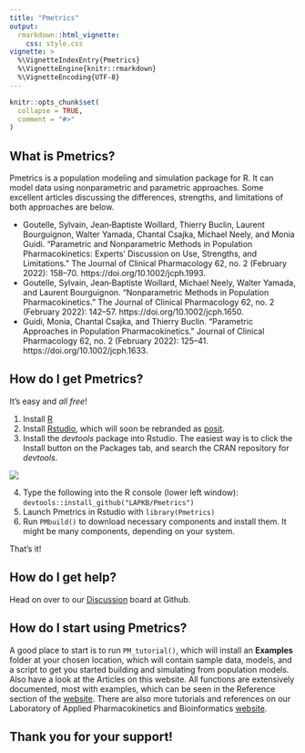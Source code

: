 ```yaml
---
title: "Pmetrics"
output: 
  rmarkdown::html_vignette:
    css: style.css
vignette: >
  %\VignetteIndexEntry{Pmetrics}
  %\VignetteEngine{knitr::rmarkdown}
  %\VignetteEncoding{UTF-8}
---
```


```r
knitr::opts_chunk$set(
  collapse = TRUE,
  comment = "#>"
)
```

## What is Pmetrics?
Pmetrics is a population modeling and simulation package for R. It can model data using nonparametric and parametric approaches. Some excellent articles discussing the differences, strengths, and limitations of both approaches are below.

* Goutelle, Sylvain, Jean‐Baptiste Woillard, Thierry Buclin, Laurent Bourguignon, Walter Yamada, Chantal Csajka, Michael Neely, and Monia Guidi. “Parametric and Nonparametric Methods in Population Pharmacokinetics: Experts’ Discussion on Use, Strengths, and Limitations.” The Journal of Clinical Pharmacology 62, no. 2 (February 2022): 158–70. https://doi.org/10.1002/jcph.1993.
* Goutelle, Sylvain, Jean‐Baptiste Woillard, Michael Neely, Walter Yamada, and Laurent Bourguignon. “Nonparametric Methods in Population Pharmacokinetics.” The Journal of Clinical Pharmacology 62, no. 2 (February 2022): 142–57. https://doi.org/10.1002/jcph.1650.
* Guidi, Monia, Chantal Csajka, and Thierry Buclin. “Parametric Approaches in Population Pharmacokinetics.” Journal of Clinical Pharmacology 62, no. 2 (February 2022): 125–41. https://doi.org/10.1002/jcph.1633.

## How do I get Pmetrics?

It's easy and *all free*!

1. Install [R](https://cran.r-project.org)
2. Install [Rstudio](https://www.rstudio.com), which will soon be rebranded as [posit](https://posit.co).
3. Install the *devtools* package into Rstudio. The easiest way is to click the Install button on the Packages tab, and search the CRAN repository for *devtools*.


![](Images/installPkg.png)  
  
4. Type the following into the R console (lower left window):
`devtools::install_github("LAPKB/Pmetrics")`
5. Launch Pmetrics in Rstudio with `library(Pmetrics)`
6. Run `PMbuild()` to download necessary components and install them. It might be many components, depending on your system.

That's it! 

## How do I get help?

Head on over to our [Discussion](https://github.com/LAPKB/Pmetrics/discussions) board at Github.

## How do I start using Pmetrics?

A good place to start is to run `PM_tutorial()`, which will install an **Examples** folder at your chosen location, which will contain sample data, models, and a script to get you started building and simulating from population models. Also have a look at the Articles on this website. All functions are extensively documented, most with examples, which can be seen in the Reference section of the [website](https://lapkb.github.io/Pmetrics/). There are also more tutorials and references on our Laboratory of Applied Pharmacokinetics and Bioinformatics [website](http://www.lapk.org).

## Thank you for your support!